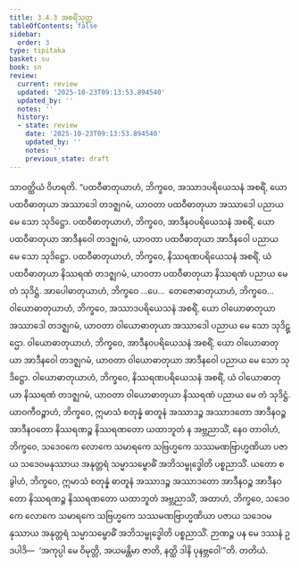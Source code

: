 ```yaml
---
title: 3.4.3 အစရိံသုတ္တ
tableOfContents: false
sidebar:
  order: 3
type: tipitaka
basket: su
book: sn
review:
  current: review
  updated: '2025-10-23T09:13:53.894540'
  updated_by: ''
  notes: ''
  history:
  - state: review
    date: '2025-10-23T09:13:53.894540'
    updated_by: ''
    notes: ''
    previous_state: draft
---
```



<ReviewStatus review={frontmatter.review} showDetails={true} />

<HypothesisAnnotation frontmatter={frontmatter} />

<DynamicBreadcrumb />

<Division number="116" book="sn" e="ch" v="18" p="298">

<Paragraph number="794" book="sn">
သာဝတ္ထိယံ ဝိဟရတိ. “ပထဝီဓာတုယာဟံ, ဘိက္ခဝေ, အဿာဒပရိယေသနံ အစရိံ, ယော ပထဝီဓာတုယာ အဿာဒေါ တဒဇ္ဈဂမံ, ယာဝတာ ပထဝီဓာတုယာ အဿာဒေါ ပညာယ မေ သော သုဒိဋ္ဌော. ပထဝီဓာတုယာဟံ, ဘိက္ခဝေ, အာဒီနဝပရိယေသနံ အစရိံ, ယော ပထဝီဓာတုယာ အာဒီနဝေါ တဒဇ္ဈဂမံ, ယာဝတာ ပထဝီဓာတုယာ အာဒီနဝေါ ပညာယ မေ သော သုဒိဋ္ဌော. ပထဝီဓာတုယာဟံ, ဘိက္ခဝေ, နိဿရဏပရိယေသနံ အစရိံ, ယံ ပထဝီဓာတုယာ နိဿရဏံ တဒဇ္ဈဂမံ, ယာဝတာ ပထဝီဓာတုယာ နိဿရဏံ ပညာယ မေ တံ သုဒိဋ္ဌံ.
</Paragraph>

<Paragraph number="795" book="sn">
အာပေါဓာတုယာဟံ, ဘိက္ခဝေ …ပေ…  တေဇောဓာတုယာဟံ, ဘိက္ခဝေ…  ဝါယောဓာတုယာဟံ, ဘိက္ခဝေ, အဿာဒပရိယေသနံ အစရိံ, ယော ဝါယောဓာတုယာ အဿာဒေါ တဒဇ္ဈဂမံ, ယာဝတာ ဝါယောဓာတုယာ အဿာဒေါ ပညာယ မေ သော သုဒိဋ္ဌော. ဝါယောဓာတုယာဟံ, ဘိက္ခဝေ, အာဒီနဝပရိယေသနံ အစရိံ, ယော ဝါယောဓာတုယာ အာဒီနဝေါ တဒဇ္ဈဂမံ, ယာဝတာ ဝါယောဓာတုယာ အာဒီနဝေါ ပညာယ မေ သော သုဒိဋ္ဌော. ဝါယောဓာတုယာဟံ, ဘိက္ခဝေ, နိဿရဏပရိယေသနံ အစရိံ, ယံ ဝါယောဓာတုယာ နိဿရဏံ တဒဇ္ဈဂမံ, ယာဝတာ ဝါယောဓာတုယာ နိဿရဏံ ပညာယ မေ တံ သုဒိဋ္ဌံ.
</Paragraph>

<Paragraph number="796" book="sn">
ယာဝကီဝဉ္စာဟံ, ဘိက္ခဝေ, ဣမာသံ စတုန္နံ ဓာတူနံ အဿာဒဉ္စ အဿာဒတော အာဒီနဝဉ္စ အာဒီနဝတော နိဿရဏဉ္စ နိဿရဏတော ယထာဘူတံ န အဗ္ဘညာသိံ, နေဝ တာဝါဟံ, ဘိက္ခဝေ, သဒေဝကေ လောကေ သမာရကေ သဗြဟ္မကေ သဿမဏဗြာဟ္မဏိယာ ပဇာယ သဒေဝမနုဿာယ အနုတ္တရံ သမ္မာသမ္ဗောဓိံ အဘိသမ္ဗုဒ္ဓေါတိ ပစ္စညာသိံ.
</Paragraph>

<Paragraph number="797" book="sn">
ယတော စ ခွါဟံ, ဘိက္ခဝေ, ဣမာသံ စတုန္နံ ဓာတူနံ အဿာဒဉ္စ အဿာဒတော အာဒီနဝဉ္စ အာဒီနဝတော နိဿရဏဉ္စ နိဿရဏတော ယထာဘူတံ အဗ္ဘညာသိံ, အထာဟံ, ဘိက္ခဝေ, သဒေဝကေ လောကေ သမာရကေ သဗြဟ္မကေ သဿမဏဗြာဟ္မဏိယာ ပဇာယ သဒေဝမနုဿာယ အနုတ္တရံ သမ္မာသမ္ဗောဓိံ အဘိသမ္ဗုဒ္ဓေါတိ ပစ္စညာသိံ. ဉာဏဉ္စ ပန မေ ဒဿနံ ဥဒပါဒိ—  ‘အကုပ္ပါ မေ ဝိမုတ္တိ, အယမန္တိမာ ဇာတိ, နတ္ထိ ဒါနိ ပုနဗ္ဘဝေါ’”တိ.

</Paragraph>
</Division>

<Paragraph number="798" type="center" book="sn">
တတိယံ.
</Paragraph>